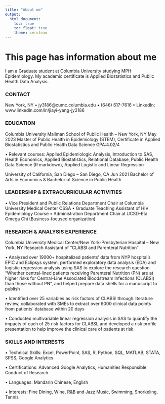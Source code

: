 ```yaml
---
title: "About me"
output: 
  html_document:
    toc: true
    toc_float: true
    theme: cerulean
---
```


# This page has information about me

I am a Graduate student at Columbia University studying MPH Epidemiology. My academic certificate is Applied Biostatistics and Public Health Data Analysis.

### CONTACT

New York, NY • jy3186@cumc.columbia.edu • (646) 617-7616 • LinkedIn: www.linkedin.com/in/jiayi-yang-jy3186

### EDUCATION
Columbia University Mailman School of Public Health – New York, NY        May 2023 
  Master of Public Health in Epidemiology (STEM), Certificate in Applied Biostatistics and Public Health Data Science                                            GPA:4.02/4

• Relevant courses: Applied Epidemiologic Analysis, Introduction to SAS, Health Economics, Applied Biostatistics, Relational Database, Public Health Data Science (R markdown), Applied Logistic and Linear Regression
    
University of California, San Diego – San Diego, CA                       Jun 2021
  Bachelor of Arts in Economics & Bachelor of Science in Public Health
  
### LEADERSHIP & EXTRACURRICULAR ACTIVITIES
• Vice President and Public Relations Department Chair at Columbia University Medical Center CSSA
• Graduate Teaching Assistant of HIV Epidemiology Course
• Administration Department Chair at UCSD-Eta Omega Chi (Business-focused organization)

### RESEARCH & ANALYSIS EXPERIENCE
Columbia University Medical Center/New York-Presbyterian Hospital – New York, NY Research Assistant of “CLABSI and Parenteral Nutrition”

• Analyzed over 19000+ hospitalized patients’ data from NYP hospital’s EPIC and Eclipsys system, performed exploratory data analysis (EDA) and logistic regression analysis using SAS to explore the research question “Whether central-lined patients receiving Parenteral Nutrition (PN) are at higher risks for Central-Line Associated Bloodstream Infections (CLABSI) than those without PN”, and helped prepare data shells for a manuscript to publish

• Identified over 25 variables as risk factors of CLABSI through literature review, collaborated with SMEs to extract over 6000 clinical data points from patients’ database within 20 days

• Conducted multivariable linear regression analysis in SAS to quantify the impacts of each of 25 risk factors for CLABSI, and developed a risk profile presentation to help improve the clinical care of patients at risk

### SKILLS AND INTERESTS
• Technical Skills: Excel, PowerPoint, SAS, R, Python, SQL, MATLAB, STATA, SPSS, Google Analytics

• Certifications: Advanced Google Analytics, Humanities Responsible Conduct of Research

• Languages: Mandarin Chinese, English

• Interests: Fine Dining, Wine, R&B and Jazz Music, Swimming, Snorkeling, Tennis
